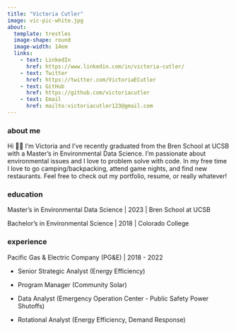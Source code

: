 ```yaml
---
title: "Victoria Cutler"
image: vic-pic-white.jpg
about: 
  template: trestles
  image-shape: round
  image-width: 14em
  links:
    - text: LinkedIn
      href: https://www.linkedin.com/in/victoria-cutler/
    - text: Twitter
      href: https://twitter.com/VictoriaECutler
    - text: GitHub
      href: https://github.com/victoriacutler
    - text: Email
      href: mailto:victoriacutler123@gmail.com
---
```


### about me

Hi 👋🏼 I'm Victoria and I've recently graduated from the Bren School at UCSB with a Master's in Environmental Data Science. I'm passionate about environmental issues and I love to problem solve with code. In my free time I love to go camping/backpacking, attend game nights, and find new restaurants. Feel free to check out my portfolio, resume, or really whatever!

### education

Master's in Environmental Data Science \| 2023 \| Bren School at UCSB

Bachelor's in Environmental Science \| 2018 \| Colorado College

### experience

Pacific Gas & Electric Company (PG&E) \| 2018 - 2022

-   Senior Strategic Analyst (Energy Efficiency)

-   Program Manager (Community Solar)

-   Data Analyst (Emergency Operation Center - Public Safety Power Shutoffs)

-   Rotational Analyst (Energy Efficiency, Demand Response)
